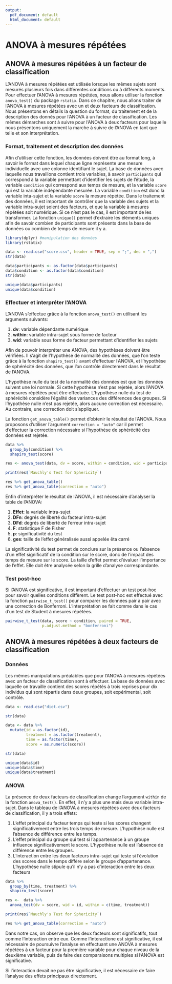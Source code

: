 ```yaml
---
output:
  pdf_document: default
  html_document: default
---
```


# ANOVA à mesures répétées

## ANOVA à mesures répétées à un facteur de classification

L'ANOVA à mesures répétées est utilisée lorsque les mêmes sujets sont mesurés plusieurs fois dans différentes conditions ou à différents moments. Pour effectuer l'ANOVA à mesures répétées, nous allons utiliser la fonction `anova_test()` du package `rstatix`. Dans ce chapitre, nous allons traiter de l'ANOVA à mesures répétées avec un et deux facteurs de classification. Nous présentons en détails la question du format, du traitement et de la description des donnés pour l'ANOVA à un facteur de classification. Les mêmes démarches sont à suivre pour l'ANOVA à deux facteurs pour laquelle nous présentons uniquement la marche à suivre de l'ANOVA en tant que telle et son interprétation.

### Format, traitement et description des données

Afin d'utiliser cette fonction, les données doivent être au format long, à savoir le format dans lequel chaque ligne représente une mesure individuelle avec une colonne identifiant le sujet. La base de données avec laquelle nous travaillons contient trois variables, à savoir `participants` qui correspond à la variable permettant d'identifier les sujets de l'étude, la variable `condition` qui correspond aux temps de mesure, et la variable `score` qui est la variable indépendante mesurée. La variable `condition` est donc la variable inta-sujet et la variable `score` la mesure répétée. Dans le traitement des données, il est important de contrôler que la variable des sujets et la variable intra-sujet soient des facteurs, et que la variable à mesures répétées soit numérique. Si ce n'est pas le cas, il est important de les transformer. La fonction `unique()` permet d'extraire les éléments uniques afin de savoir combien de participants sont présents dans la base de données ou combien de temps de mesure il y a.

```r

library(dplyr) #manipulation des données
library(rstatix)

data <- read.csv("score.csv", header = TRUE, sep = ";", dec = ",")
str(data)

data$participants <- as.factor(data$participants)
data$condition <- as.factor(data$condition)
str(data)

unique(data$participants)
unique(data$condition)
```

### Effectuer et interpréter l'ANOVA

L'ANOVA s'effectue grâce à la fonction `anova_test()` en utilisant les arguments suivants:

1.  **dv**: variable dépendante numérique
2.  **within**: variable intra-sujet sous forme de facteur
3.  **wid**: variable sous forme de facteur permettant d'identifier les sujets

Afin de pouvoir interpréter une ANOVA, des hypothèses doivent être vérifiées. Il s'agit de l'hypothèse de normalité des données, que l'on teste grâce à la fonction `shapiro_test()` avant d'effectuer l'ANOVA, et l'hypothèse de sphérécité des données, que l'on contrôle directement dans le résultat de l'ANOVA.

L'hypothèse nulle du test de la normalité des données est que les données suivent une loi normale. Si cette hypothèse n'est pas rejetée, alors l'ANOVA à mesures répétées peut être effectuée. L'hypothèse nulle du test de sphérécité considère l'égalité des variances des différences des groupes. Si l'hypothèse nulle n'est pas rejetée, alors aucune correction est nécessaire. Au contraire, une correction doit s'appliquer.

La fonction `get_anova_table()` permet d'obtenir le résultat de l'ANOVA. Nous proposons d'utiliser l'argument `correction = "auto"` car il permet d'effectuer la correction nécessaire si l'hypothèse de sphérécité des données est rejetée.

```r

data %>%
  group_by(condition) %>%
  shapiro_test(score)

res <- anova_test(data, dv = score, within = condition, wid = participants)

print(res$`Mauchly's Test for Sphericity`)

res %>% get_anova_table()
res %>% get_anova_table(correction = "auto")

```

Enfin d'interpréter le résultat de l'ANOVA, il est nécessaire d'analyser la table de l'ANOVA:

1.  **Effet**: la variable intra-sujet
2.  **DFn**: degrés de liberté du facteur intra-sujet
3.  **DFd**: degrés de liberté de l'erreur intra-sujet
4.  **F**: statistique F de Fisher
5.  **p**: significativité du test
6.  **ges**: taille de l'effet généralisée aussi appelée êta carré

La significativité du test permet de conclure sur la présence ou l'absence d'un effet significatif de la condition sur le score, donc de l'impact des temps de mesure sur le score. La taille d'effet permet d'évaluer l'importance de l'effet. Elle doit être analysée selon la grille d'analyse correspondante.

### Test post-hoc

Si l'ANOVA est significative, il est important d'effectuer un test post-hoc pour savoir quelles conditions diffèrent. Le test post-hoc est effectué avec la fonction `pairwise_t_test()` pour comparer les données pair à pair avec une correction de Bonferroni. L'interprétation se fait comme dans le cas d'un test de Student à mesures répétées.

```r

pairwise_t_test(data, score ~ condition, paired = TRUE, 
                p.adjust.method = "bonferroni")

```

## ANOVA à mesures répétées à deux facteurs de classification

### Données

Les mêmes manipulations préalables que pour l'ANOVA à mesures répétées avec un facteur de classification sont à effectuer. La base de données avec laquelle on travaille contient des scores répétés à trois reprises pour dix individus qui sont répartis dans deux groupes, soit expérimental, soit contrôle.

```r

data <- read.csv("diet.csv")

str(data)

data <- data %>%
  mutate(id = as.factor(id),
         treatment = as.factor(treatment),
         time = as.factor(time), 
         score = as.numeric(score))

str(data)

unique(data$id)
unique(data$time)
unique(data$treatment)

```

### ANOVA

La présence de deux facteurs de classification change l'argument `within` de la fonction `anova_test()`. En effet, il n'y a plus une mais deux variable intra-sujet. Dans le tableau de l'ANOVA à mesures répétées avec deux facteurs de classification, il y a trois effets:

1.  L'effet principal du facteur temps qui teste si les scores changent significativement entre les trois temps de mesure. L'hypothèse nulle est l'absence de différence entre les temps.
2.  L'effet principal du groupe qui test si l'appartenance à un groupe influence significativement le score. L'hypothèse nulle est l'absence de différence entre les groupes.
3.  L'interaction entre les deux facteurs intra-sujet qui teste si l'évolution des scores dans le temps diffère selon le groupe d'appartenance. L'hypothèse nulle stipule qu'il n'y a pas d'interaction entre les deux facteurs

```r

data %>%
  group_by(time, treatment) %>%
  shapiro_test(score)

res <-  data %>%
  anova_test(dv = score, wid = id, within = c(time, treatment))

print(res$`Mauchly's Test for Sphericity`)

res %>% get_anova_table(correction = "auto")

```

Dans notre cas, on observe que les deux facteurs sont significatifs, tout comme l'interaction entre eux. Comme l'interactione est significative, il est nécessaire de poursuivre l'analyse en effectuant une ANOVA à mesures répétées à un facteur pour la première variable pour chaque niveau de la deuxième variable, puis de faire des comparaisons multiples si l'ANOVA est significative.

Si l'interaction devait ne pas être significative, il est nécessaire de faire l'analyse des effets principaux directement.
